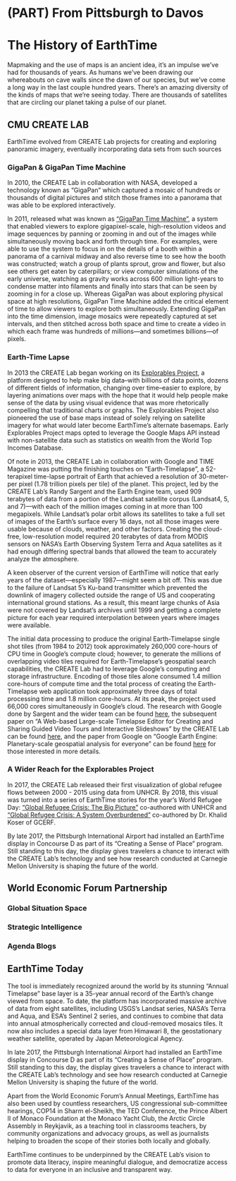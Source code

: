 # (PART) From Pittsburgh to Davos {-} 

# The History of EarthTime {#the-history-of-earthtime}

Mapmaking and the use of maps is an ancient idea, it's an impulse we've had for thousands of years. As humans we've been drawing our whereabouts on cave walls since the dawn of our species, but we've come a long way in the last couple hundred years. There's an amazing diversity of the kinds of maps that we're seeing today. There are thousands of satellites that are circling our planet taking a pulse of our planet.

## CMU CREATE LAB

EarthTime evolved from CREATE Lab projects for creating and exploring panoramic imagery, eventually incorporating data sets from such sources

### GigaPan & GigaPan Time Machine

In 2010, the CREATE Lab in collaboration with NASA, developed a technology known as "GigaPan" which captured a mosaic of hundreds or thousands of digital pictures and stitch those frames into a panorama that was able to be explored interactively.

In 2011, released what was known as ["GigaPan Time Machine"](https://www.youtube.com/watch?v=Dk9WanUO_gg), a system that enabled viewers to explore gigapixel-scale, high-resolution videos and image sequences by panning or zooming in and out of the images while simultaneously moving back and forth through time. For examples, were able to use the system to focus in on the details of a booth within a panorama of a carnival midway and also reverse time to see how the booth was constructed; watch a group of plants sprout, grow and flower, but also see others get eaten by caterpillars; or view computer simulations of the early universe, watching as gravity works across 600 million light-years to condense matter into filaments and finally into stars that can be seen by zooming in for a close up. Whereas GigaPan was about exploring physical space at high resolutions, GigaPan Time Machine added the critical element of time to allow viewers to explore both simultaneously. Extending GigaPan into the time dimension, image mosaics were repeatedly captured at set intervals, and then stitched across both space and time to create a video in which each frame was hundreds of millions—and sometimes billions—of pixels.

### Earth-Time Lapse

In 2013 the CREATE Lab began working on its [Explorables Project](https://www.cmucreatelab.org/projects/Explorables), a platform designed to help make big data–with billions of data points, dozens of different fields of information, changing over time–easier to explore, by layering animations over maps with the hope that it would help people make sense of the data by using visual evidence that was more rhetorically compelling that traditional charts or graphs. The Explorables Project also pioneered the use of base maps instead of solely relying on satellite imagery for what would later become EarthTime's alternate basemaps. Early Explorables Project maps opted to leverage the Google Maps API instead with non-satellite data such as statistics on wealth from the World Top Incomes Database.

Of note in 2013, the CREATE Lab in collaboration with Google and TIME Magazine was putting the finishing touches on "Earth-Timelapse", a 52-terapixel time-lapse portrait of Earth that achieved a resolution of 30-meter-per pixel (1.78 trillion pixels per tile) of the planet. This project, led by the CREATE Lab's Randy Sargent and the Earth Engine team, used 909 terabytes of data from a portion of the Landsat satellite corpus (Landsat4, 5, and 7)—with each of the million images coming in at more than 100 megapixels. While Landsat's polar orbit allows its satellites to take a full set of images of the Earth's surface every 16 days, not all those images were usable because of clouds, weather, and other factors. Creating the cloud-free, low-resolution model required 20 terabytes of data from MODIS sensors on NASA's Earth Observing System Terra and Aqua satellites as it had enough differing spectral bands that allowed the team to accurately analyze the atmosphere.

A keen observer of the current version of EarthTime will notice that early years of the dataset—especially 1987—might seem a bit off. This was due to the failure of Landsat 5's Ku-band transmitter which prevented the downlink of imagery collected outside the range of US and cooperating international ground stations. As a result, this meant large chunks of Asia were not covered by Landsat's archives until 1999 and getting a complete picture for each year required interpolation between years where images were available.

The initial data processing to produce the original Earth-Timelapse single shot tiles (from 1984 to 2012) took approximately 260,000 core-hours of CPU time in Google's compute cloud; however, to generate the millions of overlapping video tiles required for Earth-Timelapse's geospatial search capabilities, the CREATE Lab had to leverage Google's computing and storage infrastructure. Encoding of those tiles alone consumed 1.4 million core-hours of compute time and the total process of creating the Earth-Timelapse web application took approximately three days of total processing time and 1.8 million core-hours. At its peak, the project used 66,000 cores simultaneously in Google's cloud. The research with Google done by Sargent and the wider team can be found [here](https://ai.googleblog.com/2013/06/building-visual-planetary-time-machine.html), the subsequent paper on "A Web-based Large-scale Timelapse Editor for Creating and Sharing Guided Video Tours and Interactive Slideshows" by the CREATE Lab can be found [here](https://cmucreatelab.org/files/A%20Web-based%20Large-scale%20Timelapse%20Editor%20for%20Creating%20and%20Sharing%20Guided%20Video%20Tours%20and%20Interactive%20Slideshows.pdf), and the paper from Google on "Google Earth Engine: Planetary-scale geospatial analysis for everyone" can be found [here](https://www.sciencedirect.com/science/article/pii/S0034425717302900?via%3Dihub) for those interested in more details.

### A Wider Reach for the Explorables Project

In 2017, the CREATE Lab released their first visualization of global refugee flows between 2000 - 2015 using data from UNHCR. By 2018, this visual was turned into a series of EarthTime stories for the year's World Refugee Day: ["Global Refugee Crisis: The Big Picture"](https://earthtime.org/stories/global_refugee_crisis_the_big_picture) co-authored with UNHCR and ["Global Refugee Crisis: A System Overburdened"](https://earthtime.org/stories/global_refugee_crisis_a_system_overburdened) co-authored by Dr. Khalid Koser of GCERF.

By late 2017, the Pittsburgh International Airport had installed an EarthTime display in Concourse D as part of its "Creating a Sense of Place" program. Still standing to this day, the display gives travelers a chance to interact with the CREATE Lab's technology and see how research conducted at Carnegie Mellon University is shaping the future of the world.

## World Economic Forum Partnership

### Global Situation Space

### Strategic Intelligence

### Agenda Blogs

## EarthTime Today

The tool is immediately recognized around the world by its stunning “Annual Timelapse” base layer is a 35-year annual record of the Earth's change viewed from space. To date, the platform has incorporated massive archive of data from eight satellites, including USGS's Landsat series, NASA's Terra and Aqua, and ESA's Sentinel 2 series, and continues to combine that data into annual atmospherically corrected and cloud-removed mosaics tiles. It now also includes a special data layer from Himawari 8, the geostationary weather satellite, operated by Japan Meteorological Agency.

In late 2017, the Pittsburgh International Airport had installed an EarthTime display in Concourse D as part of its "Creating a Sense of Place" program. Still standing to this day, the display gives travelers a chance to interact with the CREATE Lab's technology and see how research conducted at Carnegie Mellon University is shaping the future of the world.

Apart from the World Economic Forum’s Annual Meetings, EarthTime has also been used by countless researchers, US congressional sub-committee hearings, COP14 in Sharm el-Sheikh, the TED Conference, the Prince Albert II of Monaco Foundation at the Monaco Yacht Club, the Arctic Circle Assembly in Reykjavik, as a teaching tool in classrooms teachers, by community organizations and advocacy groups,  as well as journalists helping to broaden the scope of their stories both locally and globally. 

EarthTime continues to be underpinned by the CREATE Lab's vision to promote data literacy, inspire meaningful dialogue, and democratize access to data for everyone in an inclusive and transparent way.

